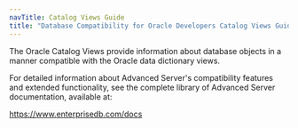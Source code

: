 ```yaml
---
navTitle: Catalog Views Guide
title: "Database Compatibility for Oracle Developers Catalog Views Guide"
---
```


The Oracle Catalog Views provide information about database objects in a manner compatible with the Oracle data dictionary views.

For detailed information about Advanced Server's compatibility features and extended functionality, see the complete library of Advanced Server documentation, available at:

<https://www.enterprisedb.com/docs>
